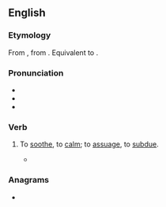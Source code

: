 ==English==

===Etymology===
From {{etyl|frm|en}} {{m|frm|acoyer}}, from {{m|frm|coy||quiet, calm}}. Equivalent to {{pre|en|a|coy}}.

===Pronunciation===
* {{IPA|en|/əˈkɔɪ/}}
* {{audio|en|LL-Q1860 (eng)-Vealhurl-accoy.wav|Audio (Southern England)}}
* {{rhymes|en|ɔɪ|s=2}}

===Verb===
{{en-verb}}

# {{lb|en|obsolete}} To [[soothe]], to [[calm]]; to [[assuage]], to [[subdue]]. {{defdate|14th-19th c.}}
#* {{quote-book|en|year=1596|author={{w|Edmund Spenser}}|title=The Faerie Queene|section=IV.8|passage=Of faire Pæana I received was, <br> And oft imbrast, as if that I were hee, <br> And with kind words '''accoyd''', vowing great love to mee.}}

===Anagrams===
* {{anagrams|en|a=accoy|ccoya}}